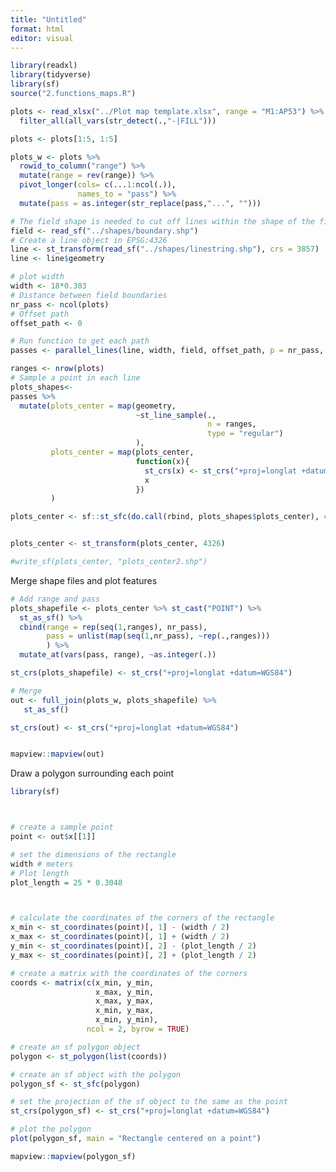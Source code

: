 ```yaml
---
title: "Untitled"
format: html
editor: visual
---
```


```r
library(readxl)
library(tidyverse)
library(sf)
source("2.functions_maps.R")
```

```r
plots <- read_xlsx("../Plot map template.xlsx", range = "M1:AP53") %>% 
  filter_all(all_vars(str_detect(.,"-|FILL")))

plots <- plots[1:5, 1:5]

plots_w <- plots %>%
  rowid_to_column("range") %>% 
  mutate(range = rev(range)) %>% 
  pivot_longer(cols= c(...1:ncol(.)), 
               names_to = "pass") %>% 
  mutate(pass = as.integer(str_replace(pass,"...", "")))
```

```r
# The field shape is needed to cut off lines within the shape of the field
field <- read_sf("../shapes/boundary.shp")
# Create a line object in EPSG:4326
line <- st_transform(read_sf("../shapes/linestring.shp"), crs = 3857)
line <- line$geometry

# plot width
width <- 18*0.303
# Distance between field boundaries
nr_pass <- ncol(plots)
# Offset path
offset_path <- 0

# Run function to get each path
passes <- parallel_lines(line, width, field, offset_path, p = nr_pass, F)

```

```r
ranges <- nrow(plots)
# Sample a point in each line
plots_shapes<- 
passes %>% 
  mutate(plots_center = map(geometry, 
                            ~st_line_sample(.,
                                            n = ranges,
                                            type = "regular")
                            ),
         plots_center = map(plots_center, 
                            function(x){
                              st_crs(x) <- st_crs("+proj=longlat +datum=WGS84")
                              x
                            })
         )

plots_center <- sf::st_sfc(do.call(rbind, plots_shapes$plots_center), crs = sf::st_crs("+proj=longlat +datum=WGS84"))


plots_center <- st_transform(plots_center, 4326)

#write_sf(plots_center, "plots_center2.shp")
```

Merge shape files and plot features

```r

# Add range and pass
plots_shapefile <- plots_center %>% st_cast("POINT") %>% 
  st_as_sf() %>% 
  cbind(range = rep(seq(1,ranges), nr_pass),
        pass = unlist(map(seq(1,nr_pass), ~rep(.,ranges)))
        ) %>% 
  mutate_at(vars(pass, range), ~as.integer(.))

st_crs(plots_shapefile) <- st_crs("+proj=longlat +datum=WGS84")

# Merge
out <- full_join(plots_w, plots_shapefile) %>% 
   st_as_sf()

st_crs(out) <- st_crs("+proj=longlat +datum=WGS84") 


mapview::mapview(out)
```

Draw a polygon surrounding each point

```r
library(sf)



# create a sample point
point <- out$x[[1]]

# set the dimensions of the rectangle
width # meters
# Plot length
plot_length = 25 * 0.3048



# calculate the coordinates of the corners of the rectangle
x_min <- st_coordinates(point)[, 1] - (width / 2)
x_max <- st_coordinates(point)[, 1] + (width / 2)
y_min <- st_coordinates(point)[, 2] - (plot_length / 2)
y_max <- st_coordinates(point)[, 2] + (plot_length / 2)

# create a matrix with the coordinates of the corners
coords <- matrix(c(x_min, y_min,
                   x_max, y_min,
                   x_max, y_max,
                   x_min, y_max,
                   x_min, y_min), 
                 ncol = 2, byrow = TRUE)

# create an sf polygon object
polygon <- st_polygon(list(coords))

# create an sf object with the polygon
polygon_sf <- st_sfc(polygon)

# set the projection of the sf object to the same as the point
st_crs(polygon_sf) <- st_crs("+proj=longlat +datum=WGS84") 

# plot the polygon
plot(polygon_sf, main = "Rectangle centered on a point")

mapview::mapview(polygon_sf)
```
